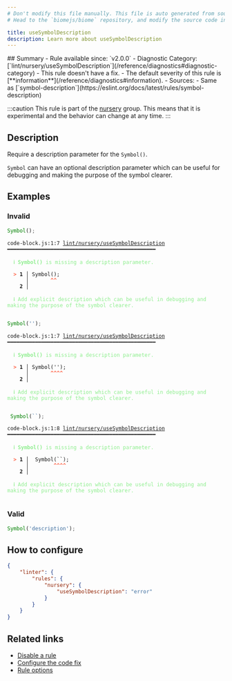```yaml
---
# Don't modify this file manually. This file is auto generated from source, and you will lose your changes next time the website is built.
# Head to the `biomejs/biome` repository, and modify the source code in there.

title: useSymbolDescription
description: Learn more about useSymbolDescription
---
```


<Tabs>
<TabItem label="JavaScript (and super languages)" icon="seti:javascript">
## Summary
- Rule available since: `v2.0.0`
- Diagnostic Category: [`lint/nursery/useSymbolDescription`](/reference/diagnostics#diagnostic-category)
- This rule doesn't have a fix.
- The default severity of this rule is [**information**](/reference/diagnostics#information).
- Sources: 
  - Same as [`symbol-description`](https://eslint.org/docs/latest/rules/symbol-description)

:::caution
This rule is part of the [nursery](/linter/#nursery) group. This means that it is experimental and the behavior can change at any time.
:::
## Description
Require a description parameter for the `Symbol()`.

`Symbol` can have an optional description parameter which can be useful for
debugging and making the purpose of the symbol clearer.

## Examples

### Invalid

```js
Symbol();
```

<pre class="language-text"><code class="language-text">code-block.js:1:7 <a href="https://biomejs.dev/linter/rules/use-symbol-description">lint/nursery/useSymbolDescription</a> ━━━━━━━━━━━━━━━━━━━━━━━━━━━━━━━━━━━━━━━━━━━━━━━━<br /><br />  <strong><span style="color: lightgreen;">ℹ</span></strong> <span style="color: lightgreen;"><strong>Symbol()</strong></span><span style="color: lightgreen;"> is missing a description parameter.</span><br />  <br />  <strong><span style="color: Tomato;">&gt;</span></strong> <strong>1 │ </strong>Symbol();<br />   <strong>   │ </strong>      <strong><span style="color: Tomato;">^</span></strong><strong><span style="color: Tomato;">^</span></strong><br />    <strong>2 │ </strong><br />  <br />  <strong><span style="color: lightgreen;">ℹ</span></strong> <span style="color: lightgreen;">Add explicit description which can be useful in debugging and making the purpose of the symbol clearer.</span><br />  <br /></code></pre>

```js
Symbol('');
```

<pre class="language-text"><code class="language-text">code-block.js:1:7 <a href="https://biomejs.dev/linter/rules/use-symbol-description">lint/nursery/useSymbolDescription</a> ━━━━━━━━━━━━━━━━━━━━━━━━━━━━━━━━━━━━━━━━━━━━━━━━<br /><br />  <strong><span style="color: lightgreen;">ℹ</span></strong> <span style="color: lightgreen;"><strong>Symbol()</strong></span><span style="color: lightgreen;"> is missing a description parameter.</span><br />  <br />  <strong><span style="color: Tomato;">&gt;</span></strong> <strong>1 │ </strong>Symbol('');<br />   <strong>   │ </strong>      <strong><span style="color: Tomato;">^</span></strong><strong><span style="color: Tomato;">^</span></strong><strong><span style="color: Tomato;">^</span></strong><strong><span style="color: Tomato;">^</span></strong><br />    <strong>2 │ </strong><br />  <br />  <strong><span style="color: lightgreen;">ℹ</span></strong> <span style="color: lightgreen;">Add explicit description which can be useful in debugging and making the purpose of the symbol clearer.</span><br />  <br /></code></pre>

```js
 Symbol(``);
```

<pre class="language-text"><code class="language-text">code-block.js:1:8 <a href="https://biomejs.dev/linter/rules/use-symbol-description">lint/nursery/useSymbolDescription</a> ━━━━━━━━━━━━━━━━━━━━━━━━━━━━━━━━━━━━━━━━━━━━━━━━<br /><br />  <strong><span style="color: lightgreen;">ℹ</span></strong> <span style="color: lightgreen;"><strong>Symbol()</strong></span><span style="color: lightgreen;"> is missing a description parameter.</span><br />  <br />  <strong><span style="color: Tomato;">&gt;</span></strong> <strong>1 │ </strong> Symbol(``);<br />   <strong>   │ </strong>       <strong><span style="color: Tomato;">^</span></strong><strong><span style="color: Tomato;">^</span></strong><strong><span style="color: Tomato;">^</span></strong><strong><span style="color: Tomato;">^</span></strong><br />    <strong>2 │ </strong><br />  <br />  <strong><span style="color: lightgreen;">ℹ</span></strong> <span style="color: lightgreen;">Add explicit description which can be useful in debugging and making the purpose of the symbol clearer.</span><br />  <br /></code></pre>

### Valid

```js
Symbol('description');
```

## How to configure
```json title="biome.json"
{
	"linter": {
		"rules": {
			"nursery": {
				"useSymbolDescription": "error"
			}
		}
	}
}

```
## Related links

- [Disable a rule](/linter/#disable-a-rule)
- [Configure the code fix](/linter#configure-the-code-fix)
- [Rule options](/linter/#rule-options)

</TabItem>
</Tabs>

